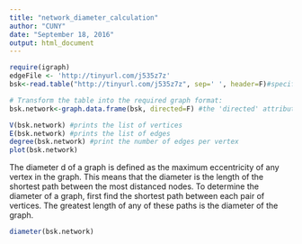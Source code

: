 ```yaml
---
title: "network_diameter_calculation"
author: "CUNY"
date: "September 18, 2016"
output: html_document
---
```


```r
require(igraph)
edgeFile <- 'http://tinyurl.com/j535z7z'
bsk<-read.table("http://tinyurl.com/j535z7z", sep=' ', header=F)#specify the path, separator(tab, comma, ...), decimal point symbol, etc.

# Transform the table into the required graph format:
bsk.network<-graph.data.frame(bsk, directed=F) #the 'directed' attribute specifies whether the edges are directed

V(bsk.network) #prints the list of vertices 
E(bsk.network) #prints the list of edges 
degree(bsk.network) #print the number of edges per vertex 
plot(bsk.network)
```

The diameter d of a graph is defined as the maximum eccentricity of any vertex in the graph. This means that the diameter is the length of the shortest path between the most distanced nodes. To determine the diameter of a graph, first find the shortest path between each pair of vertices. The greatest length of any of these paths is the diameter of the graph. 

```r
diameter(bsk.network)
```
